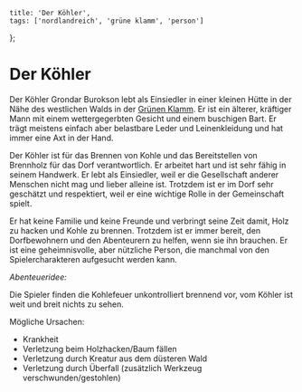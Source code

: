 
    title: 'Der Köhler',
    tags: ['nordlandreich', 'grüne klamm', 'person']
};

# Der Köhler

Der Köhler Grondar Burokson lebt als Einsiedler in einer kleinen Hütte in der Nähe des westlichen Walds in der [Grünen Klamm](/wiki/gruene-klamm).
Er ist ein älterer, kräftiger Mann mit einem wettergegerbten Gesicht und einem buschigen Bart.
Er trägt meistens einfach aber belastbare Leder und Leinenkleidung und hat immer eine Axt in der Hand.

Der Köhler ist für das Brennen von Kohle und das Bereitstellen von Brennholz für das Dorf verantwortlich.
Er arbeitet hart und ist sehr fähig in seinem Handwerk. Er lebt als Einsiedler, weil er die Gesellschaft anderer Menschen nicht mag und lieber alleine ist.
Trotzdem ist er im Dorf sehr geschätzt und respektiert, weil er eine wichtige Rolle in der Gemeinschaft spielt.

Er hat keine Familie und keine Freunde und verbringt seine Zeit damit, Holz zu hacken und Kohle zu brennen. Trotzdem ist er immer bereit, den Dorfbewohnern und den Abenteurern zu helfen, wenn sie ihn brauchen. Er ist eine geheimnisvolle, aber nützliche Person, die manchmal von den Spielercharakteren aufgesucht werden kann.

<WikiGmInfo>

_Abenteueridee:_

Die Spieler finden die Kohlefeuer unkontrolliert brennend vor, vom Köhler ist weit und breit nichts zu sehen.

Mögliche Ursachen:

-   Krankheit
-   Verletzung beim Holzhacken/Baum fällen
-   Verletzung durch Kreatur aus dem düsteren Wald
-   Verletzung durch Überfall (zusätzlich Werkzeug verschwunden/gestohlen)

</WikiGmInfo>
